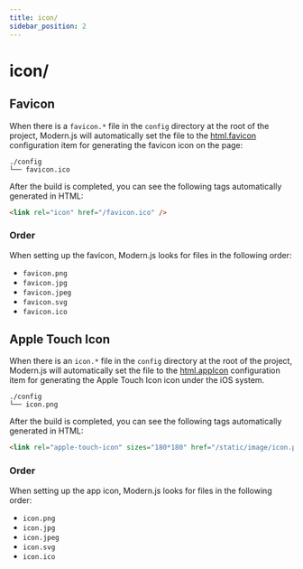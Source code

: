 ```yaml
---
title: icon/
sidebar_position: 2
---
```


# icon/

## Favicon

When there is a `favicon.*` file in the `config` directory at the root of the project, Modern.js will automatically set the file to the [html.favicon](/configure/app/html/favicon) configuration item for generating the favicon icon on the page:

```
./config
└── favicon.ico
```

After the build is completed, you can see the following tags automatically generated in HTML:

```html
<link rel="icon" href="/favicon.ico" />
```

### Order

When setting up the favicon, Modern.js looks for files in the following order:

- `favicon.png`
- `favicon.jpg`
- `favicon.jpeg`
- `favicon.svg`
- `favicon.ico`

## Apple Touch Icon

When there is an `icon.*` file in the `config` directory at the root of the project, Modern.js will automatically set the file to the [html.appIcon](/configure/app/html/app-icon) configuration item for generating the Apple Touch Icon icon under the iOS system.

```
./config
└── icon.png
```

After the build is completed, you can see the following tags automatically generated in HTML:

```html
<link rel="apple-touch-icon" sizes="180*180" href="/static/image/icon.png" />
```

### Order

When setting up the app icon, Modern.js looks for files in the following order:

- `icon.png`
- `icon.jpg`
- `icon.jpeg`
- `icon.svg`
- `icon.ico`
